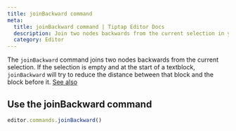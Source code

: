 ```yaml
---
title: joinBackward command
meta:
  title: joinBackward command | Tiptap Editor Docs
  description: Join two nodes backwards from the current selection in your Tiptap Editor with the joinBackward command. Learn more in our docs!
  category: Editor
---
```


The `joinBackward` command joins two nodes backwards from the current selection. If the selection is empty and at the start of a textblock, `joinBackward` will try to reduce the distance between that block and the block before it. [See also](https://prosemirror.net/docs/ref/#commands.joinBackward)

## Use the joinBackward command

```js
editor.commands.joinBackward()
```
